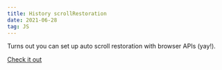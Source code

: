 ```yaml
---
title: History scrollRestoration
date: 2021-06-28
tag: JS
---
```


Turns out you can set up auto scroll restoration with browser APIs (yay!).

[ Check it out ](https://developer.mozilla.org/en-US/docs/Web/API/History/scrollRestoration)

